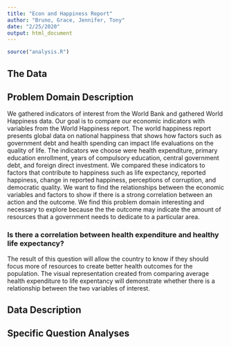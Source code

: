 ```yaml
---
title: "Econ and Happiness Report"
author: "Bruno, Grace, Jennifer, Tony"
date: "2/25/2020"
output: html_document
---
```


```r
source("analysis.R")
```

## The Data



## Problem Domain Description

We gathered indicators of interest from the World Bank and gathered World Happiness data. Our goal is to compare our economic indicators with variables from the World Happiness report. The world happiness report presents global data on national happiness that shows how factors such as government debt and health spending can impact life evaluations on the quality of life. The indicators we choose were health expenditure, primary education enrollment, years of compulsory education, central government debt, and foreign direct investment. We compared these indicators to factors that contribute to happiness such as life expectancy, reported happiness, change in reported happiness, perceptions of corruption, and democratic quality. We want to find the relationships between the economic variables and factors to show if there is a strong correlation between an action and the outcome. We find this problem domain interesting and necessary to explore because the the outcome may indicate the amount of resources that a government needs to dedicate to a particular area. 


### Is there a correlation between health expenditure and healthy life expectancy?
The result of this question will allow the country to know if they should focus more of resources to create better health outcomes for the population. The visual representation created from comparing average health expenditure to life expentancy will demonstrate whether there is a relationship between the two variables of interest. 


## Data Description



## Specific Question Analyses


